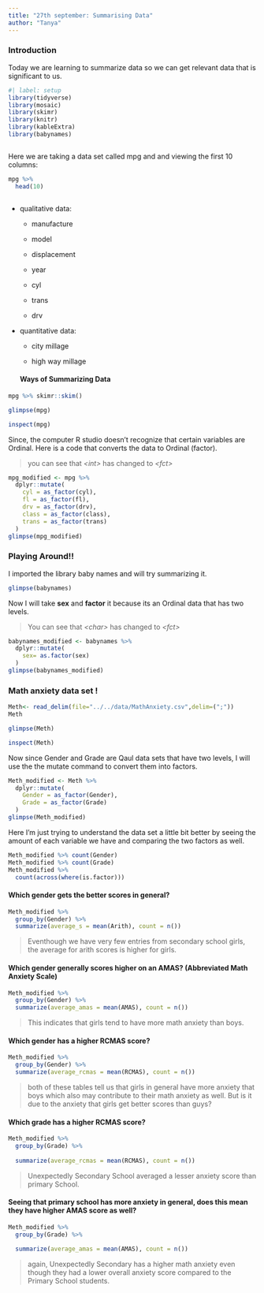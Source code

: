 ```yaml
---
title: "27th september: Summarising Data"
author: "Tanya"
---
```


### Introduction

Today we are learning to summarize data so we can get relevant data that is significant to us.

```r
#| label: setup
library(tidyverse)
library(mosaic)
library(skimr)
library(knitr)
library(kableExtra)
library(babynames)



```

Here we are taking a data set called mpg and and viewing the first 10 columns:

```r
mpg %>% 
  head(10)



```

-   qualitative data:

    -   manufacture

    -   model

    -   displacement

    -   year

    -   cyl

    -   trans

    -   drv

-   quantitative data:

    -   city millage

    -   high way millage

    #### Ways of Summarizing Data

```r
mpg %>% skimr::skim()

```

```r
glimpse(mpg)

```

```r
inspect(mpg)


```

Since, the computer R studio doesn't recognize that certain variables are Ordinal. Here is a code that converts the data to Ordinal (factor).

> you can see that *\<int\>* has changed to *\<fct\>*

```r
mpg_modified <- mpg %>%
  dplyr::mutate(
    cyl = as_factor(cyl),
    fl = as_factor(fl),
    drv = as_factor(drv),
    class = as_factor(class),
    trans = as_factor(trans)
  )
glimpse(mpg_modified)
```

### Playing Around!!

I imported the library baby names and will try summarizing it.

```r
glimpse(babynames)
```

Now I will take **sex** and **factor** it because its an Ordinal data that has two levels.

> You can see that *\<char\>* has changed to *\<fct\>*

```r
babynames_modified <- babynames %>% 
  dplyr::mutate(
    sex= as.factor(sex)
  )
glimpse(babynames_modified)

```

### Math anxiety data set !

```r
Meth<- read_delim(file="../../data/MathAnxiety.csv",delim=(";"))
Meth
```

```r
glimpse(Meth)
```

```r
inspect(Meth)
```

Now since Gender and Grade are Qaul data sets that have two levels, I will use the the mutate command to convert them into factors.

```r
Meth_modified <- Meth %>%
  dplyr::mutate(
    Gender = as_factor(Gender),
    Grade = as_factor(Grade)
  )
glimpse(Meth_modified)
```

Here I'm just trying to understand the data set a little bit better by seeing the amount of each variable we have and comparing the two factors as well.

```r
Meth_modified %>% count(Gender)
Meth_modified %>% count(Grade)
Meth_modified %>%
  count(across(where(is.factor)))
```

#### Which gender gets the better scores in general?

```r
Meth_modified %>%
  group_by(Gender) %>%
  summarize(average_s = mean(Arith), count = n())
```

> Eventhough we have very few entries from secondary school girls, the average for arith scores is higher for girls.

#### Which gender generally scores higher on an AMAS? (Abbreviated Math Anxiety Scale)

```r
Meth_modified %>%
  group_by(Gender) %>%
  summarize(average_amas = mean(AMAS), count = n()) 

```

> This indicates that girls tend to have more math anxiety than boys.

#### Which gender has a higher RCMAS score?

```r
Meth_modified %>%
  group_by(Gender) %>%
  summarize(average_rcmas = mean(RCMAS), count = n()) 

```

> both of these tables tell us that girls in general have more anxiety that boys which also may contribute to their math anxiety as well. But is it due to the anxiety that girls get better scores than guys?

#### Which grade has a higher RCMAS score?

```r
Meth_modified %>%
  group_by(Grade) %>%
   
  summarize(average_rcmas = mean(RCMAS), count = n()) 
```

> Unexpectedly Secondary School averaged a lesser anxiety score than primary School.

#### Seeing that primary school has more anxiety in general, does this mean they have higher AMAS score as well?

```r
Meth_modified %>%
  group_by(Grade) %>%
   
  summarize(average_amas = mean(AMAS), count = n()) 
```

> again, Unexpectedly Secondary has a higher math anxiety even though they had a lower overall anxiety score compared to the Primary School students.
